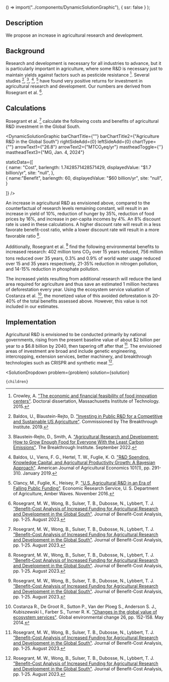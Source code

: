 
  () => import("../components/DynamicSolutionGraphic"),
  { ssr: false }
);


## Description

We propose an increase in agricultural research and development.

## Background

Research and development is necessary for all industries to advance, but it is particularly important in agriculture, where some R&D is necessary just to maintain yields against factors such as pesticide resistance [^"3"]. Several studies [^"4"], [^"5"], [^"6"], [^"7"] have found very positive returns for investment in agricultural research and development. Our numbers are derived from Rosegrant et al. [^"1"].

## Calculations

Rosegrant et al. [^"1"] calculate the following costs and benefits of agricultural R&D investment in the Global South.

<DynamicSolutionGraphic
  barChartTitle={""}
  barChartTitle2={"Agriculture R&D in the Global South"}
  rightSideAdd={0}
  leftSideAdd={0}
  chartType={""}
  arrowText1={"26.8"}
  arrowText2={"MTCO₂eq/yr"}
  mastheadToggle={''}
  mastheadText3={"MG, Jan. 4, 2024"}
  
  
  staticData={[   
    {
      name: "Cost",
      barlength: 1.7428571428571429,
      displayedValue: "$1.7 billion/yr",
      site: "null",
    },   
	{
	  name:"Benefit",
      barlength: 60,
      displayedValue: "$60 billion/yr",
      site: "null",
	}
        
  ]}
/>

An increase in agricultural R&D as envisioned above, compared to the counterfactual of research levels remaining constant, will result in an increase in yield of 10%, reduction of hunger by 35%, reduction of food prices by 16%, and increase in per-capita incomes by 4%. An 8% discount rate is used in these calculations. A higher discount rate will result in a less favorate benefit-cost ratio, while a lower discount rate will result in a more favorable ratio [^"1"].

Additionally, Rosegrant et al. [^"1"] find the following environmental benefits to increased research: 402 million tons CO<sub>2</sub> over 15 years reduced, 756 million tons reduced over 35 years, 0.3% and 0.9% of world water usage reduced over 15 and 35 years respectively, 21-35% reduction in nitrogen pollution, and 14-15% reduction in phosphate pollution.

The increased yields resulting from additional research will reduce the land area required for agriculture and thus save an estimated 1 million hectares of deforestation every year. Using the ecosystem service valuation of Costanza et al. [^"2"], the monetized value of this avoided deforestation is 20-40% of the total benefits assessed above. However, this value is not included in our estimates.

## Implementation

Agricultural R&D is envisioned to be conducted primarily by national governments, rising from the present baseline value of about $2 billion per year to a $6.8 billion by 2040, then tapering off after that [^"1"]. The envisioned areas of investment are broad and include genetic engineering, intercropping, extension services, better machinery, and breakthrough technologies such as CRISPR and synthetic meat [^"1"].

[^"1"]: Rosegrant, M. W., Wong, B., Sulser, T. B., Dubosse, N., Lybbert, T. J. ["Benefit–Cost Analysis of Increased Funding for Agricultural Research and Development in the Global South"](https://www.cambridge.org/core/journals/journal-of-benefit-cost-analysis/article/benefitcost-analysis-of-increased-funding-for-agricultural-research-and-development-in-the-global-south/5E4F7A33E8DBCD5326D3C164AB51F84C). Journal of Benefit-Cost Analysis, pp. 1-25. August 2023.

[^"2"]: Costanza R., De Groot R., Sutton P., Van der Ploeg S., Anderson S. J., Kubiszewski I., Farber S., Turner R. K. ["Changes in the global value of ecosystem services"](https://www.sciencedirect.com/science/article/abs/pii/S0959378014000685). Global environmental change 26, pp. 152-158. May 2014.

[^"3"]: Crowley, A. ["The economic and financial feasibility of food innovation centers"](https://dspace.mit.edu/handle/1721.1/99074). Doctoral dissertation, Massachusetts Institute of Technology. 2015.

[^"4"]: Baldos, U., Blaustein-Rejto, D. ["Investing in Public R&D for a Competitive and Sustainable US Agriculture"](https://s3.us-east-2.amazonaws.com/uploads.thebreakthrough.org/Uris-Memo_Fine.pdf). Commissioned by The Breakthrough Institute. 2019.

[^"5"]: Blaustein-Rejto, D., Smith, A. ["Agricultural Research and Development: How to Grow Enough Food for Everyone With the Least Carbon Emissions"](https://thebreakthrough.org/issues/food-agriculture-environment/agriculture-research-and-development-growing-food-for-the-next-generation). The Breakthrough Institute. September 2022.

[^"6"]: Baldos, U., Viens, F. G., Hertel, T. W., Fuglie, K. O. ["R&D Spending, Knowledge Capital, and Agricultural Productivity Growth: A Bayesian Approach"](https://onlinelibrary.wiley.com/doi/abs/10.1093/ajae/aay039). American Journal of Agricultural Economics 101(1), pp. 291-310. January 2019.

[^"7"]: Clancy, M., Fuglie, K., Heisey, P. ["U.S. Agricultural R&D in an Era of Falling Public Funding"](https://www.ers.usda.gov/amber-waves/2016/november/us-agricultural-r-d-in-an-era-of-falling-public-funding/). Economic Research Service, U. S. Department of Agriculture, Amber Waves. November 2016.

  <SolutionDropdown 
    problem={problem} 
    solution={solution}
  >
    {children}
  </SolutionDropdown>